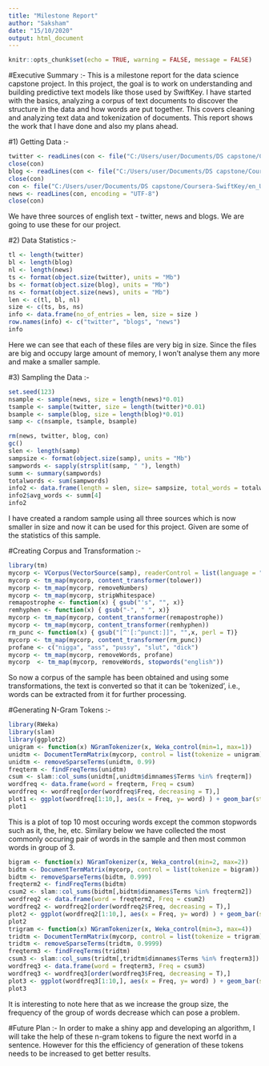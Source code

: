 ```yaml
---
title: "Milestone Report"
author: "Saksham"
date: "15/10/2020"
output: html_document
---
```


```r
knitr::opts_chunk$set(echo = TRUE, warning = FALSE, message = FALSE)
```

#Executive Summary :- 
This is a milestone report for the data science capstone project. In this project, the goal is to work on understanding and building predictive text models like those used by SwiftKey. I have started with the basics, analyzing a corpus of text documents to discover the structure in the data and how words are put together. This covers cleaning and analyzing text data and tokenization of documents. This report shows the work that I have done and also my plans ahead. 

#1) Getting Data :- 

```r
twitter <- readLines(con <- file("C:/Users/user/Documents/DS capstone/Coursera-SwiftKey/en_US/en_US.twitter.txt"), encoding = "UTF-8", skipNul = TRUE)
close(con)
blog <- readLines(con <- file("C:/Users/user/Documents/DS capstone/Coursera-SwiftKey/en_US/en_US.blogs.txt"), encoding = "UTF-8", skipNul = TRUE)
close(con)
con <- file("C:/Users/user/Documents/DS capstone/Coursera-SwiftKey/en_US/en_US.news.txt", "rb")
news <- readLines(con, encoding = "UTF-8")
close(con)
```

We have three sources of english text - twitter, news and blogs. We are going to use these for our project.

#2) Data Statistics :-

```r
tl <- length(twitter)
bl <- length(blog)
nl <- length(news)
ts <- format(object.size(twitter), units = "Mb")
bs <- format(object.size(blog), units = "Mb")
ns <- format(object.size(news), units = "Mb")
len <- c(tl, bl, nl)
size <- c(ts, bs, ns)
info <- data.frame(no_of_entries = len, size = size )
row.names(info) <- c("twitter", "blogs", "news")
info
```

Here we can see that each of these files are very big in size. Since the files are big and occupy large amount of memory, I won't analyse them any more and make a smaller sample.

#3) Sampling the Data :-

```r
set.seed(123)
nsample <- sample(news, size = length(news)*0.01)
tsample <- sample(twitter, size = length(twitter)*0.01)
bsample <- sample(blog, size = length(blog)*0.01)
samp <- c(nsample, tsample, bsample)
```
```r
rm(news, twitter, blog, con)
gc()
slen <- length(samp)
sampsize <- format(object.size(samp), units = "Mb")
sampwords <- sapply(strsplit(samp, " "), length)
summ <- summary(sampwords)
totalwords <- sum(sampwords)
info2 <- data.frame(length = slen, size= sampsize, total_words = totalwords )
info2$avg_words <- summ[4]
info2
```

I have created a random sample using all three sources which is now smaller in size and now it can be used for this project. Given are some of the statistics of this sample.

#Creating Corpus and Transformation :-

```r
library(tm)
mycorp <- VCorpus(VectorSource(samp), readerControl = list(language = "en"))
mycorp <- tm_map(mycorp, content_transformer(tolower))
mycorp <- tm_map(mycorp, removeNumbers)
mycorp <- tm_map(mycorp, stripWhitespace)
remapostrophe <- function(x) { gsub("'s", "", x)}
remhyphen <- function(x) { gsub("-", " ", x)}
mycorp <- tm_map(mycorp, content_transformer(remapostrophe))
mycorp <- tm_map(mycorp, content_transformer(remhyphen))
rm_punc <- function(x) { gsub("[^'[:^punct:]]", "",x, perl = T)}
mycorp <- tm_map(mycorp, content_transformer(rm_punc))
profane <- c("nigga", "ass", "pussy", "slut", "dick")
mycorp <- tm_map(mycorp, removeWords, profane)
mycorp  <- tm_map(mycorp, removeWords, stopwords("english"))
```

So now a corpus of the sample has been obtained and using some transformations, the text is converted so that it can be 'tokenized', i.e., words can be extracted from it for further processing.

#Generating N-Gram Tokens :-

```r
library(RWeka)
library(slam)
library(ggplot2)
unigram <- function(x) NGramTokenizer(x, Weka_control(min=1, max=1))
unidtm <- DocumentTermMatrix(mycorp, control = list(tokenize = unigram))
unidtm <- removeSparseTerms(unidtm, 0.99)
freqterm <- findFreqTerms(unidtm)
csum <- slam::col_sums(unidtm[,unidtm$dimnames$Terms %in% freqterm])
wordfreq <- data.frame(word = freqterm, Freq = csum)
wordfreq <- wordfreq[order(wordfreq$Freq, decreasing = T),]
plot1 <- ggplot(wordfreq[1:10,], aes(x = Freq, y= word) ) + geom_bar(stat = "identity")
plot1
```

This is a plot of top 10 most occuring words except the common stopwords such as it, the, he, etc.
Similary below we have collected the most commonly occuring pair of words in the sample and then most common words in group of 3.

```r
bigram <- function(x) NGramTokenizer(x, Weka_control(min=2, max=2))
bidtm <- DocumentTermMatrix(mycorp, control = list(tokenize = bigram))
bidtm <- removeSparseTerms(bidtm, 0.999)
freqterm2 <- findFreqTerms(bidtm)
csum2 <- slam::col_sums(bidtm[,bidtm$dimnames$Terms %in% freqterm2])
wordfreq2 <- data.frame(word = freqterm2, Freq = csum2)
wordfreq2 <- wordfreq2[order(wordfreq2$Freq, decreasing = T),]
plot2 <- ggplot(wordfreq2[1:10,], aes(x = Freq, y= word) ) + geom_bar(stat = "identity")
plot2
trigram <- function(x) NGramTokenizer(x, Weka_control(min=3, max=4))
tridtm <- DocumentTermMatrix(mycorp, control = list(tokenize = trigram))
tridtm <- removeSparseTerms(tridtm, 0.9999)
freqterm3 <- findFreqTerms(tridtm)
csum3 <- slam::col_sums(tridtm[,tridtm$dimnames$Terms %in% freqterm3])
wordfreq3 <- data.frame(word = freqterm3, Freq = csum3)
wordfreq3 <- wordfreq3[order(wordfreq3$Freq, decreasing = T),]
plot3 <- ggplot(wordfreq3[1:10,], aes(x = Freq, y= word) ) + geom_bar(stat = "identity")
plot3
```

It is interesting to note here that as we increase the group size, the frequency of the group of words decrease which can pose a problem.

#Future Plan :-
In order to make a shiny app and developing an algorithm, I will take the help of these n-gram tokens to figure the next worfd in a sentence. However for this the efficiency of generation of these tokens needs to be increased to get better results.